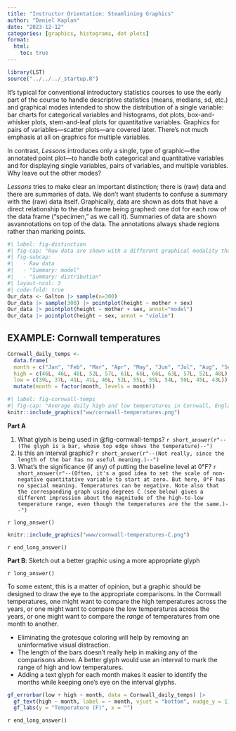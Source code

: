 ```yaml
---
title: "Instructor Orientation: Steamlining Graphics"
author: "Daniel Kaplan"
date: "2023-12-12"
categories: [graphics, histograms, dot plots]
format:
  html:
    toc: true
---
```


```r
library(LST)
source("../../../_startup.R")
```

It's typical for conventional introductory statistics courses to use the early part of the course to handle descriptive statistics (means, medians, sd, etc.) and graphical modes intended to show the distribution of a single variable: bar charts for categorical variables and histograms, dot plots, box-and-whisker plots, stem-and-leaf plots for quantitative variables. Graphics for pairs of variables---scatter plots---are covered later. There's not much emphasis at all on graphics for multiple variables.

In contrast, *Lessons* introduces only a single, type of graphic---the annotated point plot---to handle both categorical and quantitative variables and for displaying single variables, pairs of variables, and multiple variables. Why leave out the other modes?

*Lessons* tries to make clear an important distinction; there is (raw) data and there are summaries of data. We don't want students to confuse a summary with the (raw) data itself. Graphically, data are shown as dots that have a direct relationship to the data frame being graphed: one dot for each row of the data frame ("specimen," as we call it). Summaries of data are shown asvannotations on top of the data. The annotations always shade regions rather than marking points.

```r
#| label: fig-distinction
#| fig-cap: "Raw data are shown with a different graphical modality than summaries of data."
#| fig-subcap: 
#|   - Raw data
#|   - "Summary: model"
#|   - "Summary: distribution"
#| layout-ncol: 3
#| code-fold: true
Our_data <- Galton |> sample(n=300)
Our_data |> sample(300) |> pointplot(height ~ mother + sex)
Our_data |> pointplot(height ~ mother + sex, annot="model")
Our_data |> pointplot(height ~ sex, annot = "violin")
```


## EXAMPLE: Cornwall temperatures

```r
Cornwall_daily_temps <- 
  data.frame(
  month = c("Jan", "Feb", "Mar", "Apr", "May", "Jun", "Jul", "Aug", "Sep", "Oct", "Nov", "Dec"),
  high = c(46L, 46L, 48L, 52L, 57L, 61L, 66L, 66L, 63L, 57L, 52L, 48L),
  low = c(39L, 37L, 41L, 41L, 46L, 52L, 55L, 55L, 54L, 50L, 45L, 43L)) |>
  mutate(month = factor(month, levels = month))
```


```r
#| label: fig-cornwall-temps
#| fig-cap: "Average daily high and low temperatures in Cornwall, England. from <https://www.holiday-weather.com/cornwall/averages/>"
knitr::include_graphics("ww/cornwall-temperatures.png")
```

**Part A**  

1. What glyph is being used in @fig-cornwall-temps? `r short_answer(r"--(The glyph is a bar, whose top edge shows the temperature)--")`
2. Is this an interval graphic? `r short_answer(r"--(Not really, since the length of the bar has no useful meaning.)--")`
3. What's the significance (if any) of putting the baseline level at 0°F? `r short_answer(r"--(Often, it's a good idea to set the scale of non-negative quantitative variable to start at zero. But here, 0°F has no special meaning. Temperatures can be negative. Note also that the corresponding graph using degrees C (see below) gives a different impression about the magnitude of the high-to-low temperature range, even though the temperatures are the the same.)--")`

`r long_answer()`

```r
knitr::include_graphics("www/cornwall-temperatures-C.png")
```

`r end_long_answer()`

**Part B**: Sketch out a better graphic using a more appropriate glyph


`r long_answer()`

To some extent, this is a matter of opinion, but a graphic should be designed to draw the eye to the appropriate comparisons. In the Cornwall temperatures, one might want to compare the high temperatures across the years, or one might want to compare the low temperatures across the years, or one might want to compare the *range* of temperatures from one month to another. 

* Eliminating the grotesque coloring will help by removing an uninformative visual distraction.
* The length of the bars doesn't really help in making any of the comparisons above. A better glyph would use an interval to mark the range of high and low temperatures. 
* Adding a text glyph for each month makes it easier to identify the months while keeping one's eye on the interval glyphs.

```r
gf_errorbar(low + high ~ month, data = Cornwall_daily_temps) |>
  gf_text(high ~ month, label = ~ month, vjust = "bottom", nudge_y = 1) |>
  gf_labs(y = "Temperature (F)", x = "")
```

`r end_long_answer()`


